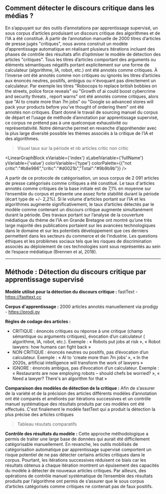 
## Comment détecter le discours critique dans les médias ? 

En s’appuyant sur des outils d’annotations par apprentissage supervisé, un sous corpus d’articles produisant un discours critique des algorithmes et de l’IA a été constitué. À partir de l’annotation manuelle de 2000 titres d’articles de presse jugés "critiques", nous avons construit un modèle d’apprentissage automatique en réalisant plusieurs itérations incluant des phases de contrôle des résultats afin d’optimiser le modèle de détection des articles "critiques". Tous les titres d’articles comportant des arguments ou éléments sémantiques négatifs portant explicitement sur une forme de calculateur (algorithme, IA, robot, etc.) ont été annotés comme critiques. À l’inverse ont été annotés comme non critiques ou ignorés les titres d’articles aux énoncés neutres, positifs, ambigus ou n'évoquant pas directement un calculateur. Par exemple les titres "Robocops to replace british bobbies on the streets, police force reveals" ou "Growth of ai could boost cybercrime and security threats , report warns"  ont été annotés comme critiques, alors que "AI to create more than 7m jobs" ou "Google so advanced stores will pack your products before you’ve thought of ordering them" ont été annotés non critiques. Étant donné le travail de sourcing manuel du corpus de départ et l’usage de méthode d’annotation par apprentissage supervisé, ce corpus ne prétend pas à une quelconque exhaustivité ou représentativité. Notre démarche permet en revanche d’appréhender avec la plus large diversité possible les thèmes associés à la critique de l’IA et des algorithmes. 

>Visuel taux sur la période et nb articles critic non critic

<LinearGraphBlock 
  xVariable={'index'} 
  xLabelVariable={'fullName'} 
  yVariable={'value'} 
  colorVariable={'type'} 
  colorPalette={{"not critic":"#b8e986","critic":"#d0021b","Total":"#9b9b9b"}}
/>

A partir de ce protocole de catégorisation, un sous corpus de 2 091 articles de presse catégorisés comme critiques a été constitué. Le taux d'articles annotés comme critiques de la base initiale est de 7,1% en moyenne sur l’ensemble du corpus et présente une assez forte stabilité durant la période (écart type de +/- 2,2%). Si le volume d’articles portant sur l’IA et les algorithmes augmente significativement, le taux d’articles détectés par le modèle comme contenant un discours critique augmente simultanément durant la période. Des travaux portant sur l’analyse de la couverture médiatique du thème de l’IA en Grande Bretagne ont montré qu’une très large majorité des publications portaient sur les avancées technologiques dans le domaine et sur les potentiels développement que ces derniers permettent dans les secteurs du commerce et de l’industrie. Les questions éthiques et les problèmes sociaux tels que les risques de discrimination associés au déploiement de ces technologies sont sous représentés au sein de l’espace médiatique (Brennen et al, 2018). 

---
## Méthode : Détection du discours critique par apprentissage supervisé

**Modèle utilisé pour la détection du discours critique :** fastText - https://fasttext.cc

**Corpus d'apprentissage :** 2000 articles annotés manuellement via prodigy - https://prodi.gy

**Règles de codage des articles :** 
 - CRITIQUE : énoncés critiques ou réponse à une critique  (champ sémantique ou arguments critiques), évocation d’un calculateur ( algorithme, IA, robot, etc.). Exemple : « Robots put jobs at risk », 
« Robot lawyers: how humans can fight back »
 - NON CRITIQUE : énoncés neutres ou positifs, pas d’évocation d’un calculateur. Exemple : « AI to 'create more than 7m jobs’ », 
« In the 2020s, artificial intelligence will transform the work of lawyers »
 - IGNORE : énoncés ambigus, pas d’évocation d’un calculateur. Exemple : « Restaurants are now employing robots – should chefs be worried? », « Need a lawyer? There's an algorithm for that »

**Comparaison des modèles de détection de la critique :** 
Afin de s’assurer de la variété et de la précision des articles différents modèles d’annotation ont été comparés et améliorés par itérations successives et un contrôle manuel systématique des résultats produits par ces modèles ont été effectués. C'est finalement le modèle fastText qui a produit la détection la plus précise des articles critiques

>Tableau résutats comparatifs

**Contrôle des résultats du modèle :** 
Cette approche méthodologique a permis de traiter une large base de données qui aurait été difficilement catégorisable manuellement. En revanche, les outils mobilisés de catégorisation automatique par apprentissage supervisé comportent un risque potentiel de ne pas détecter certains articles critiques dans le corpus. Pourtant, les itérations successives réduisent ce biais car les résultats obtenus à chaque itération montrent un épuisement des capacités du modèle à détecter de nouveaux articles critiques. Par ailleurs, des opérations de contrôle manuel systématique de l’ensemble des résultats produits par l‘algorithme ont permis de s’assurer que le sous corpus d’articles catégorisés comme critiques ne contenait pas de faux positifs. 
